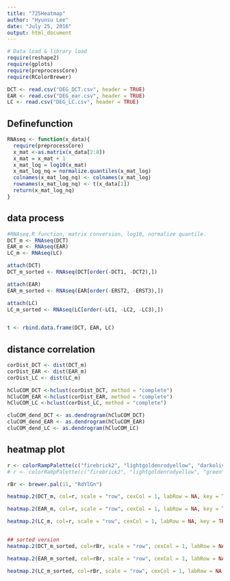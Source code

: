 ```yaml
---
title: "725Heatmap"
author: "Hyunsu Lee"
date: "July 25, 2016"
output: html_document
---
```


```r
# Data load & library load
require(reshape2)
require(gplots)
require(preprocessCore)
require(RColorBrewer)

DCT <- read.csv("DEG_DCT.csv", header = TRUE)
EAR <- read.csv("DEG_ear.csv", header = TRUE)
LC <- read.csv("DEG_LC.csv", header = TRUE)
```

## Definefunction 
```r
RNAseq <- function(x_data){
  require(preprocessCore)
  x_mat <-as.matrix(x_data[2:8])
  x_mat = x_mat + 1
  x_mat_log = log10(x_mat)
  x_mat_log_nq = normalize.quantiles(x_mat_log)
  colnames(x_mat_log_nq) <- colnames(x_mat_log)
  rownames(x_mat_log_nq) <- t(x_data[1])
  return(x_mat_log_nq)
}

```


## data process
```r
#RNAseq.R function, matrix conversion, log10, normalize quantile.
DCT_m <- RNAseq(DCT)
EAR_m <- RNAseq(EAR)
LC_m <- RNAseq(LC)

attach(DCT)
DCT_m_sorted <- RNAseq(DCT[order(-DCT1, -DCT2),])

attach(EAR)
EAR_m_sorted <- RNAseq(EAR[order(-ERST2, -ERST3),])

attach(LC)
LC_m_sorted <- RNAseq(LC[order(-LC1, -LC2, -LC3),])


t <- rbind.data.frame(DCT, EAR, LC)

```

## distance correlation
```r
corDist_DCT <- dist(DCT_m)
corDist_EAR <- dist(EAR_m)
corDist_LC <- dist(LC_m)

hCluCOM_DCT <-hclust(corDist_DCT, method = "complete")
hCluCOM_EAR <-hclust(corDist_EAR, method = "complete")
hCluCOM_LC <-hclust(corDist_LC, method = "complete")

cluCOM_dend_DCT <- as.dendrogram(hCluCOM_DCT)
cluCOM_dend_EAR <- as.dendrogram(hCluCOM_EAR)
cluCOM_dend_LC <- as.dendrogram(hCluCOM_LC)
```

## heatmap plot
```r
r <- colorRampPalette(c("firebrick2", "lightgoldenrodyellow", "darkolivegreen"))(n = 299)
# r <- colorRampPalette(c("firebrick2", "lightgoldenrodyellow", "green"))(n = 299)

rBr <- brewer.pal(11, "RdYlGn")

heatmap.2(DCT_m, col=r, scale = "row", cexCol = 1, labRow = NA, key = TRUE, trace = "none", density.info = "none", dendrogram = "row", Rowv=cluCOM_dend_DCT)

heatmap.2(EAR_m, col=r, scale = "row", cexCol = 1, labRow = NA, key = TRUE, trace = "none", density.info = "none", dendrogram = "row", Rowv=cluCOM_dend_EAR)

heatmap.2(LC_m, col=r, scale = "row", cexCol = 1, labRow = NA, key = TRUE, trace = "none", density.info = "none", dendrogram = "row", Rowv=cluCOM_dend_LC)


## sorted version
heatmap.2(DCT_m_sorted, col=rBr, scale = "row", cexCol = 1, labRow = NA, key = TRUE, trace = "none", density.info = "none", dendrogram = "none", Rowv = "none", Colv = "none")

heatmap.2(EAR_m_sorted, col=rBr, scale = "row", cexCol = 1, labRow = NA, key = TRUE, trace = "none", density.info = "none", dendrogram = "none", Rowv = "none", Colv = "none")

heatmap.2(LC_m_sorted, col=rBr, scale = "row", cexCol = 1, labRow = NA, key = TRUE, trace = "none", density.info = "none", dendrogram = "none", Rowv = "none", Colv = "none")

```



